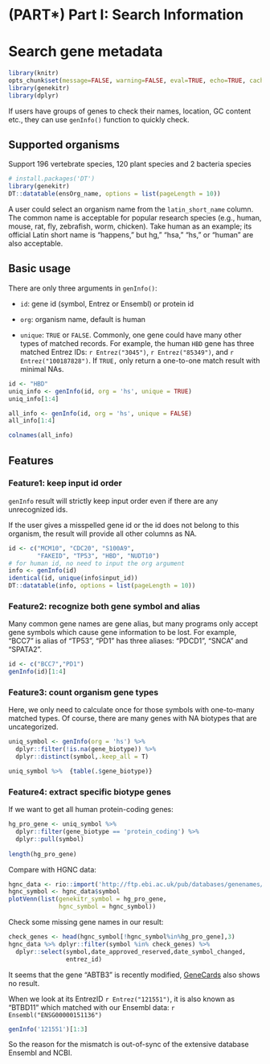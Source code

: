 # (PART\*) Part I: Search Information {-}


# Search gene metadata {#search-gene-metadata}

```r
library(knitr)
opts_chunk$set(message=FALSE, warning=FALSE, eval=TRUE, echo=TRUE, cache=TRUE)
library(genekitr)
library(dplyr)
```

If users have groups of genes to check their names, location, GC content etc., they can use `genInfo()` function to quickly check.

## Supported organisms {#geninfo-supported-species}

Support 196 vertebrate species, 120 plant species and 2 bacteria species

```r
# install.packages('DT')
library(genekitr)
DT::datatable(ensOrg_name, options = list(pageLength = 10))
```


A user could select an organism name from the `latin_short_name` column. The common name is acceptable for popular research species (e.g., human, mouse, rat, fly, zebrafish, worm, chicken). Take human as an example; its official Latin short name is "happens," but hg," "hsa," "hs," or "human" are also acceptable.

## Basic usage {#geninfo-basic-usage}

There are only three arguments in `genInfo()`:

- `id`: gene id (symbol, Entrez or Ensembl) or protein id

- `org`: organism name, default is human

- `unique`: `TRUE` or `FALSE`. Commonly, one gene could have many other types of matched records. For example, the human `HBD` gene has three matched Entrez IDs: `r Entrez("3045")`, `r Entrez("85349")`, and `r Entrez("100187828")`. If `TRUE,` only return a one-to-one match result with minimal NAs.

```r
id <- "HBD"
uniq_info <- genInfo(id, org = 'hs', unique = TRUE)
uniq_info[1:4]

all_info <- genInfo(id, org = 'hs', unique = FALSE)
all_info[1:4]

colnames(all_info)
```

## Features {#geninfo-features}

### Feature1: keep input id order {#geninfo-feature-1}

`genInfo` result will strictly keep input order even if there are any unrecognized ids.

If the user gives a misspelled gene id or the id does not belong to this organism, the result will provide all other columns as NA.


```r
id <- c("MCM10", "CDC20", "S100A9", 
        "FAKEID", "TP53", "HBD", "NUDT10")
# for human id, no need to input the org argument
info <- genInfo(id)
identical(id, unique(info$input_id))
DT::datatable(info, options = list(pageLength = 10))
```

### Feature2: recognize both gene symbol and alias {#geninfo-feature-2}

Many common gene names are gene alias, but many programs only accept gene symbols which cause gene information to be lost. For example, "BCC7" is alias of "TP53", "PD1" has three aliases: "PDCD1", "SNCA" and "SPATA2".

```r
id <- c("BCC7","PD1")
genInfo(id)[1:4]
```

### Feature3: count organism gene types {#geninfo-feature-3}

Here, we only need to calculate once for those symbols with one-to-many matched types. Of course, there are many genes with NA biotypes that are uncategorized.

```r
uniq_symbol <- genInfo(org = 'hs') %>% 
  dplyr::filter(!is.na(gene_biotype)) %>% 
  dplyr::distinct(symbol,.keep_all = T) 

uniq_symbol %>%  {table(.$gene_biotype)}
```


### Feature4: extract specific biotype genes {#geninfo-feature-4}

If we want to get all human protein-coding genes:

```r
hg_pro_gene <- uniq_symbol %>% 
  dplyr::filter(gene_biotype == 'protein_coding') %>% 
  dplyr::pull(symbol) 
  
length(hg_pro_gene)
```

Compare with HGNC data:

```r
hgnc_data <- rio::import('http://ftp.ebi.ac.uk/pub/databases/genenames/hgnc/tsv/locus_types/gene_with_protein_product.txt') 
hgnc_symbol <- hgnc_data$symbol
plotVenn(list(genekitr_symbol = hg_pro_gene,
              hgnc_symbol = hgnc_symbol))
```

Check some missing gene names in our result:
```r
check_genes <- head(hgnc_symbol[!hgnc_symbol%in%hg_pro_gene],3)
hgnc_data %>% dplyr::filter(symbol %in% check_genes) %>% 
  dplyr::select(symbol,date_approved_reserved,date_symbol_changed,
                entrez_id)
```


It seems that the gene "ABTB3" is recently modified, [GeneCards](https://www.genecards.org/Search/Keyword?queryString=ABTB3) also shows no result.

When we look at its EntrezID `r Entrez("121551")`, it is also known as "BTBD11" which matched with our Ensembl data: `r Ensembl("ENSG00000151136")`

```r
genInfo('121551')[1:3]
```

So the reason for the mismatch is out-of-sync of the extensive database Ensembl and NCBI.



